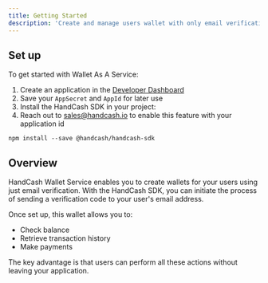 ```yaml
---
title: Getting Started
description: 'Create and manage users wallet with only email verification without the user ever leaving your application'
---
```


## Set up

To get started with Wallet As A Service:

1. Create an application in the [Developer Dashboard](/developer-dashboard)
2. Save your `AppSecret` and `AppId` for later use
3. Install the HandCash SDK in your project:
4. Reach out to sales@handcash.io to enable this feature with your application id

```
npm install --save @handcash/handcash-sdk
```

## Overview

HandCash Wallet Service enables you to create wallets for your users using just email verification. With the HandCash SDK, you can initiate the process of sending a verification code to your user's email address.

Once set up, this wallet allows you to:
- Check balance
- Retrieve transaction history
- Make payments

The key advantage is that users can perform all these actions without leaving your application.